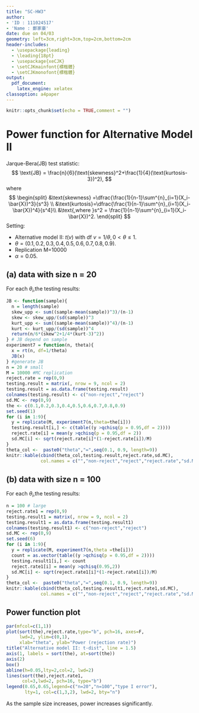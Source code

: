 ---
title: "SC-HW3"
author: 
- 'ID : 111024517'
- 'Name : 鄭家豪'
date: due on 04/03
geometry: left=3cm,right=3cm,top=2cm,bottom=2cm
header-includes:
  - \usepackage{leading}
  - \leading{18pt}
  - \usepackage{xeCJK}
  - \setCJKmainfont{標楷體}
  - \setCJKmonofont{標楷體}
output:
  pdf_document:
    latex_engine: xelatex
classoption: a4paper
---

```{r setup, include=FALSE}
knitr::opts_chunk$set(echo = TRUE,comment = "")
```

# Power function for Alternative Model II
Jarque-Bera(JB) test statistic:
$$
\text{JB} = \frac{n}{6}(\text{skewness}^2+\frac{1}{4}(\text{kurtosis-3})^2),
$$
where
$$
\begin{split}
&\text{skewness} =\dfrac{\frac{1}{n-1}\sum^{n}_{i=1}(X_i-\bar{X})^3}{s^3} \\
&\text{kurtosis}=\dfrac{\frac{1}{n-1}\sum^{n}_{i=1}(X_i-\bar{X})^4}{s^4}\\
&\text{,where }s^2 = \frac{1}{n-1}\sum^{n}_{i=1}(X_i-\bar{X})^2.
\end{split}
$$
Setting:

* Alternative model II: $t(v)$ with df $v=1/\theta,0<\theta\leq1$.
* $\theta=(0.1,0.2,0.3,0.4,0.5,0.6,0.7,0.8,0.9)$.
* Replication M=10000
* $\alpha=0.05$.

## (a) data with size n = 20
For each $\theta_i$,the testing results:  
```{r}
JB <- function(sample){
  n = length(sample)
  skew_upp <- sum((sample-mean(sample))^3)/(n-1)
  skew <- skew_upp/(sd(sample))^3
  kurt_upp <- sum((sample-mean(sample))^4)/(n-1)
  kurt <- kurt_upp/(sd(sample))^4
  return(n/6*(skew^2+1/4*(kurt-3)^2))
} # JB depend on sample
experiment7 = function(n, theta){
  x = rt(n, df=1/theta)
  JB(x)
} #generate JB
n = 20 # small
M = 10000 #MC replication
reject.rate = rep(0,9)
testing.result = matrix(, nrow = 9, ncol = 2)
testing.result = as.data.frame(testing.result)
colnames(testing.result) <- c("non-reject","reject")
sd.MC <- rep(0,9)
the <- c(0.1,0.2,0.3,0.4,0.5,0.6,0.7,0.8,0.9)
set.seed(1)
for (i in 1:9){
  y = replicate(M, experiment7(n,theta=the[i]))
  testing.result[i,] <- c(table((y >qchisq(p = 0.95,df = 2))))
  reject.rate[i] = mean(y >qchisq(p = 0.95,df = 2)) 
  sd.MC[i] <- sqrt(reject.rate[i]*(1-reject.rate[i])/M)
}
theta_col <-  paste0("theta","=",seq(0.1, 0.9, length=9))
knitr::kable(cbind(theta_col,testing.result,reject.rate,sd.MC),
             col.names = c("","non-reject","reject","reject.rate","sd.MC"))
```

## (b) data with size n = 100
For each $\theta_i$,the testing results:  
```{r}
n = 100 # large
reject.rate1 = rep(0,9)
testing.result1 = matrix(, nrow = 9, ncol = 2)
testing.result1 = as.data.frame(testing.result1)
colnames(testing.result1) <- c("non-reject","reject")
sd.MC <- rep(0,9)
set.seed(6)
for (i in 1:9){
  y = replicate(M, experiment7(n,theta =the[i]))
  count = as.vector(table((y >qchisq(p = 0.95,df = 2))))
  testing.result1[i,] <- count
  reject.rate1[i] = mean(y >qchisq(0.95,2))
  sd.MC[i] <- sqrt(reject.rate1[i]*(1-reject.rate1[i])/M)
}
theta_col <-  paste0("theta","=",seq(0.1, 0.9, length=9))
knitr::kable(cbind(theta_col,testing.result1,reject.rate1,sd.MC),
             col.names = c("","non-reject","reject","reject.rate","sd.MC"))
```

## Power function plot
```{r}
par(mfcol=c(1,1))
plot(sort(the),reject.rate,type="b", pch=16, axes=F,
     lwd=2, ylim=c(0,1), 
     xlab="theta", ylab="Power (rejection rate)")
title("Alternative model II: t-dist", line = 1.5)
axis(1, labels = sort(the), at=sort(the))
axis(2)
box()
abline(h=0.05,lty=2,col=2, lwd=2)
lines(sort(the),reject.rate1,
      col=3,lwd=2, pch=16, type="b")
legend(0.65,0.65,legend=c("n=20","n=100","type I error"),
       lty=1, col=c(1,3,2), lwd=2, bty="n")
```

As the sample size increases, power increases significantly.